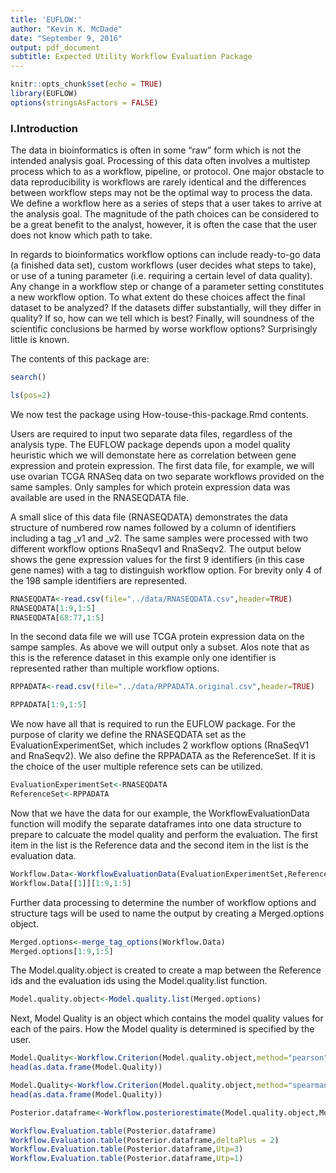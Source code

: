 ```yaml
---
title: 'EUFLOW:'
author: "Kevin K. McDade"
date: "September 9, 2016"
output: pdf_document
subtitle: Expected Utility Workflow Evaluation Package
---
```


```r
knitr::opts_chunk$set(echo = TRUE)
library(EUFLOW)
options(stringsAsFactors = FALSE)

```
### I.Introduction

The data in bioinformatics is often in some “raw” form which is not the intended analysis goal. Processing of this data often involves a multistep process which to as a workflow, pipeline, or protocol.  One major obstacle to data reproducibility is workflows are rarely identical and the differences between workflow steps may not be the optimal way to process the data. We define a workflow here as a series of steps that a user takes to arrive at the analysis goal. The magnitude of the path choices can be considered to be a great benefit to the analyst, however, it is often the case that the user does not know which path to take.   

In regards to bioinformatics workflow options can include ready-to-go data (a finished data set), custom workflows (user decides what steps to take), or use of a tuning parameter (i.e. requiring a certain level of data quality).  Any change in a workflow step or change of a parameter setting constitutes a new workflow option.  To what extent do these choices affect the final dataset to be analyzed? If the datasets differ substantially, will they differ in quality? If so, how can we tell which is best?  Finally, will soundness of the scientific conclusions be harmed by worse workflow options? Surprisingly little is known.  




The contents of this package are:
```r
search() 

```

```r
ls(pos=2)
```

We now test the package using How-touse-this-package.Rmd contents.

Users are required to input two separate data files, regardless of the analysis type. The EUFLOW package depends upon a model quality heuristic which we will demonstate here as correlation between gene expression and protein expression. The first data file, for example, we will use ovarian TCGA RNASeq data on two separate workflows provided on the same samples. Only samples for which protein expression data was available are used in the RNASEQDATA file.

A small slice of this data file (RNASEQDATA) demonstrates the data structure of numbered row names followed by a column of identifiers including a tag _v1 and _v2. The same samples were processed with two different workflow options RnaSeqv1 and RnaSeqv2. The output below shows the gene expression values for the first 9 identifiers (in this case gene names) with a tag to distinguish workflow option. For brevity only 4 of the 198 sample identifiers are represented.


```r
RNASEQDATA<-read.csv(file="../data/RNASEQDATA.csv",header=TRUE)
RNASEQDATA[1:9,1:5]
RNASEQDATA[68:77,1:5]
```

In the second data file we will use TCGA protein expression data on the sampe samples. As above we will output only a subset. Alos note that as this is the reference dataset in this example only one identifier is represented rather than multiple workflow options.   
```r
RPPADATA<-read.csv(file="../data/RPPADATA.original.csv",header=TRUE)

RPPADATA[1:9,1:5]
```
We now have all that is required to run the EUFLOW package. For the purpose of clarity we define the RNASEQDATA set as the EvaluationExperimentSet, which includes 2 workflow options (RnaSeqV1 and RnaSeqv2). We also define the RPPADATA as the ReferenceSet. If it is the choice of the user multiple reference sets can be utilized. 

```r

EvaluationExperimentSet<-RNASEQDATA
ReferenceSet<-RPPADATA
```

Now that we have the data for our example, the WorkflowEvaluationData function will modify the separate dataframes into one data structure to prepare to calcuate the model quality and perform the evaluation. The first item in the list is the Reference data and the second item in the list is the evaluation data.

```r

Workflow.Data<-WorkflowEvaluationData(EvaluationExperimentSet,ReferenceSet)
Workflow.Data[[1]][1:9,1:5]

```
Further data processing to determine the number of workflow options and structure tags will be used to name the output by creating a Merged.options object.

```r
Merged.options<-merge_tag_options(Workflow.Data)
Merged.options[1:9,1:5]
```
The Model.quality.object is created to create a map between the Reference ids and the evaluation ids using the Model.quality.list function.

```r
Model.quality.object<-Model.quality.list(Merged.options)

```
Next, Model Quality is an object which contains the model quality values for each of the pairs. How the Model quality is determined is specified by the user.
```r
Model.Quality<-Workflow.Criterion(Model.quality.object,method="pearson")
head(as.data.frame(Model.Quality))
```
```r
Model.Quality<-Workflow.Criterion(Model.quality.object,method="spearman")
head(as.data.frame(Model.Quality))
```

```r
Posterior.dataframe<-Workflow.posteriorestimate(Model.quality.object,Model.Quality)

```

```r
Workflow.Evaluation.table(Posterior.dataframe)
Workflow.Evaluation.table(Posterior.dataframe,deltaPlus = 2)
Workflow.Evaluation.table(Posterior.dataframe,Utp=3)
Workflow.Evaluation.table(Posterior.dataframe,Utp=1)
```

